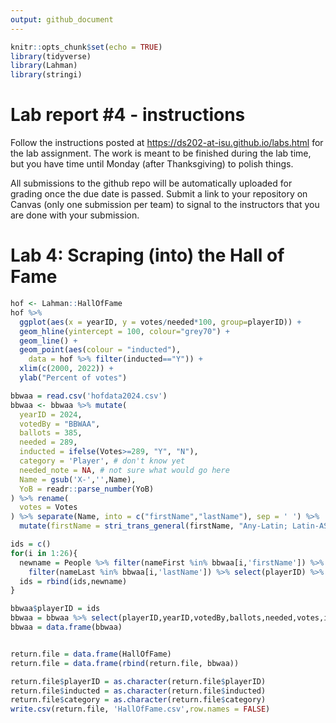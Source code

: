```yaml
---
output: github_document
---
```


<!-- README.md is generated from README.Rmd. Please edit the README.Rmd file -->

```r
knitr::opts_chunk$set(echo = TRUE)
library(tidyverse)
library(Lahman)
library(stringi)
```

# Lab report #4 - instructions

Follow the instructions posted at <https://ds202-at-isu.github.io/labs.html> for the lab assignment. The work is meant to be finished during the lab time, but you have time until Monday (after Thanksgiving) to polish things.

All submissions to the github repo will be automatically uploaded for grading once the due date is passed. Submit a link to your repository on Canvas (only one submission per team) to signal to the instructors that you are done with your submission.

# Lab 4: Scraping (into) the Hall of Fame


```r
hof <- Lahman::HallOfFame
hof %>% 
  ggplot(aes(x = yearID, y = votes/needed*100, group=playerID)) +
  geom_hline(yintercept = 100, colour="grey70") + 
  geom_line() +
  geom_point(aes(colour = "inducted"), 
    data = hof %>% filter(inducted=="Y")) +
  xlim(c(2000, 2022)) +
  ylab("Percent of votes")
```


```r
bbwaa = read.csv('hofdata2024.csv')
bbwaa <- bbwaa %>% mutate(
  yearID = 2024,
  votedBy = "BBWAA",
  ballots = 385,
  needed = 289,
  inducted = ifelse(Votes>=289, "Y", "N"),
  category = 'Player', # don't know yet
  needed_note = NA, # not sure what would go here
  Name = gsub('X-','',Name),
  YoB = readr::parse_number(YoB)
) %>% rename(
  votes = Votes
) %>% separate(Name, into = c("firstName","lastName"), sep = ' ') %>% 
  mutate(firstName = stri_trans_general(firstName, "Any-Latin; Latin-ASCII")) %>% mutate(lastName = stri_trans_general(lastName, "Any-Latin; Latin-ASCII"))

ids = c()
for(i in 1:26){
  newname = People %>% filter(nameFirst %in% bbwaa[i,'firstName']) %>% 
    filter(nameLast %in% bbwaa[i,'lastName']) %>% select(playerID) %>% slice(1)
  ids = rbind(ids,newname)
}

bbwaa$playerID = ids
bbwaa = bbwaa %>% select(playerID,yearID,votedBy,ballots,needed,votes,inducted,category,needed_note)
bbwaa = data.frame(bbwaa)


return.file = data.frame(HallOfFame)
return.file = data.frame(rbind(return.file, bbwaa))

return.file$playerID = as.character(return.file$playerID)
return.file$inducted = as.character(return.file$inducted)
return.file$category = as.character(return.file$category)
write.csv(return.file, 'HallOfFame.csv',row.names = FALSE)
```

